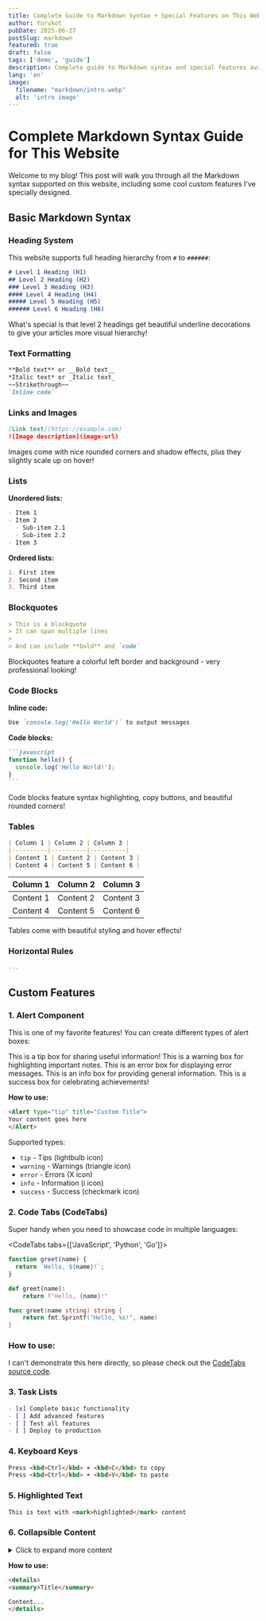 ```yaml
---
title: Complete Guide to Markdown Syntax + Special Features on This Website
author: Yorukot
pubDate: 2025-06-27
postSlug: markdown
featured: true
draft: false
tags: ['demo', 'guide']
description: Complete guide to Markdown syntax and special features available on this website
lang: 'en'
image:
  filename: "markdown/intro.webp"
  alt: 'intro image'
---
```


# Complete Markdown Syntax Guide for This Website

Welcome to my blog! This post will walk you through all the Markdown syntax supported on this website, including some cool custom features I've specially designed.

## Basic Markdown Syntax

### Heading System

This website supports full heading hierarchy from `#` to `######`:

```markdown
# Level 1 Heading (H1)
## Level 2 Heading (H2) 
### Level 3 Heading (H3)
#### Level 4 Heading (H4)
##### Level 5 Heading (H5)
###### Level 6 Heading (H6)
```

What's special is that level 2 headings get beautiful underline decorations to give your articles more visual hierarchy!

### Text Formatting

```markdown
**Bold text** or __Bold text__
*Italic text* or _Italic text_
~~Strikethrough~~
`Inline code`
```

### Links and Images

```markdown
[Link text](https://example.com)
![Image description](image-url)
```

Images come with nice rounded corners and shadow effects, plus they slightly scale up on hover!

### Lists

**Unordered lists:**
```markdown
- Item 1
- Item 2
  - Sub-item 2.1
  - Sub-item 2.2
- Item 3
```

**Ordered lists:**
```markdown
1. First item
2. Second item
3. Third item
```

### Blockquotes

```markdown
> This is a blockquote
> It can span multiple lines
> 
> And can include **bold** and `code`
```

Blockquotes feature a colorful left border and background - very professional looking!

### Code Blocks

**Inline code:**
```markdown
Use `console.log('Hello World')` to output messages
```

**Code blocks:**
````markdown
```javascript
function hello() {
  console.log('Hello World!');
}
```
````

Code blocks feature syntax highlighting, copy buttons, and beautiful rounded corners!

### Tables

```markdown
| Column 1 | Column 2 | Column 3 |
|----------|----------|----------|
| Content 1 | Content 2 | Content 3 |
| Content 4 | Content 5 | Content 6 |
```
| Column 1 | Column 2 | Column 3 |
|----------|----------|----------|
| Content 1 | Content 2 | Content 3 |
| Content 4 | Content 5 | Content 6 |

Tables come with beautiful styling and hover effects!

### Horizontal Rules

```markdown
---
```

## Custom Features

### 1. Alert Component

This is one of my favorite features! You can create different types of alert boxes:

<Alert type="tip" title="Pro Tip">
This is a tip box for sharing useful information!
</Alert>

<Alert type="warning">
This is a warning box for highlighting important notes.
</Alert>

<Alert type="error">
This is an error box for displaying error messages.
</Alert>

<Alert type="info">
This is an info box for providing general information.
</Alert>

<Alert type="success">
This is a success box for celebrating achievements!
</Alert>

**How to use:**
```markdown
<Alert type="tip" title="Custom Title">
Your content goes here
</Alert>
```

Supported types:
- `tip` - Tips (lightbulb icon)
- `warning` - Warnings (triangle icon)  
- `error` - Errors (X icon)
- `info` - Information (i icon)
- `success` - Success (checkmark icon)

### 2. Code Tabs (CodeTabs)

Super handy when you need to showcase code in multiple languages:

<CodeTabs tabs={['JavaScript', 'Python', 'Go']}>
```javascript
function greet(name) {
  return `Hello, ${name}!`;
}
```

```python
def greet(name):
    return f"Hello, {name}!"
```

```go
func greet(name string) string {
    return fmt.Sprintf("Hello, %s!", name)
}
```
</CodeTabs>

### How to use:
I can't demonstrate this here directly, so please check out the [CodeTabs source code](https://github.com/yorukot/blog/blob/main/src/content/blog/en/markdown.mdx).

### 3. Task Lists

```markdown
- [x] Complete basic functionality
- [ ] Add advanced features
- [ ] Test all features
- [ ] Deploy to production
```

### 4. Keyboard Keys

```markdown
Press <kbd>Ctrl</kbd> + <kbd>C</kbd> to copy
Press <kbd>Ctrl</kbd> + <kbd>V</kbd> to paste
```

### 5. Highlighted Text

```markdown
This is text with <mark>highlighted</mark> content
```

### 6. Collapsible Content

<details>
<summary>Click to expand more content</summary>

This is collapsible content, perfect for additional information or detailed explanations.

- Can include lists
- Can include **bold text**
- Can include `code`

</details>

**How to use:**
```markdown
<details>
<summary>Title</summary>

Content...
</details>
```

